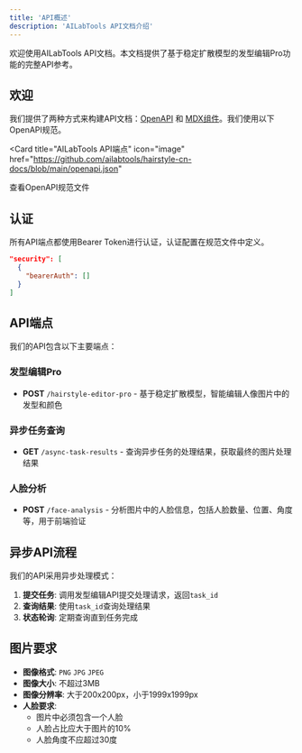 ```yaml
---
title: 'API概述'
description: 'AILabTools API文档介绍'
---
```


<Note>
  欢迎使用AILabTools API文档。本文档提供了基于稳定扩散模型的发型编辑Pro功能的完整API参考。
</Note>

## 欢迎

我们提供了两种方式来构建API文档：[OpenAPI](https://mintlify.com/docs/api-playground/openapi/setup) 和 [MDX组件](https://mintlify.com/docs/api-playground/mdx/configuration)。我们使用以下OpenAPI规范。

<Card
  title="AILabTools API端点"
  icon="image"
  href="https://github.com/ailabtools/hairstyle-cn-docs/blob/main/openapi.json"
>
  查看OpenAPI规范文件
</Card>

## 认证

所有API端点都使用Bearer Token进行认证，认证配置在规范文件中定义。

```json
"security": [
  {
    "bearerAuth": []
  }
]
```

## API端点

我们的API包含以下主要端点：

### 发型编辑Pro
- **POST** `/hairstyle-editor-pro` - 基于稳定扩散模型，智能编辑人像图片中的发型和颜色

### 异步任务查询
- **GET** `/async-task-results` - 查询异步任务的处理结果，获取最终的图片处理结果

### 人脸分析
- **POST** `/face-analysis` - 分析图片中的人脸信息，包括人脸数量、位置、角度等，用于前端验证

## 异步API流程

我们的API采用异步处理模式：

1. **提交任务**: 调用发型编辑API提交处理请求，返回`task_id`
2. **查询结果**: 使用`task_id`查询处理结果
3. **状态轮询**: 定期查询直到任务完成

## 图片要求

- **图像格式**: `PNG` `JPG` `JPEG`
- **图像大小**: 不超过3MB
- **图像分辨率**: 大于200x200px，小于1999x1999px
- **人脸要求**: 
  - 图片中必须包含一个人脸
  - 人脸占比应大于图片的10%
  - 人脸角度不应超过30度
